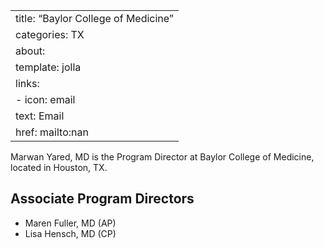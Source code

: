 
---
title: "Baylor College of Medicine"
categories: TX
about:
  template: jolla
  links:
    - icon: email
      text: Email
      href: mailto:nan
---

Marwan Yared, MD is the Program Director at Baylor College of Medicine, located in Houston, TX. 

## Associate Program Directors

- Maren Fuller, MD (AP)
- Lisa Hensch, MD (CP)

